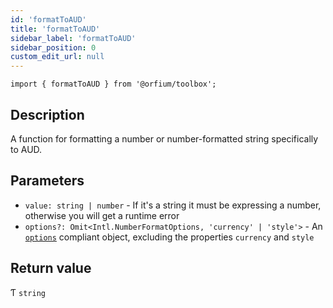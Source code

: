 ```yaml
---
id: 'formatToAUD'
title: 'formatToAUD'
sidebar_label: 'formatToAUD'
sidebar_position: 0
custom_edit_url: null
---
```


`import { formatToAUD } from '@orfium/toolbox';`

## Description

A function for formatting a number or number-formatted string specifically to AUD.

## Parameters

- `value: string | number` - If it's a string it must be expressing a number, otherwise you will get a runtime error
- `options?: Omit<Intl.NumberFormatOptions, 'currency' | 'style'>` - An [`options`](https://developer.mozilla.org/en-US/docs/Web/JavaScript/Reference/Global_Objects/Intl/NumberFormat/NumberFormat#options) compliant object, excluding the properties `currency` and `style`

## Return value

Ƭ `string`
